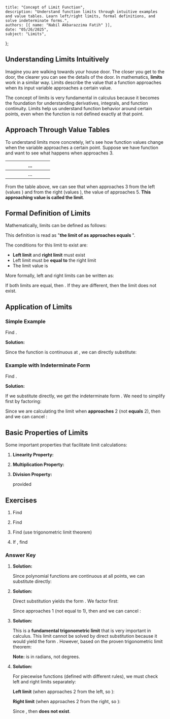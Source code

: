     title: "Concept of Limit Function",
    description: "Understand function limits through intuitive examples and value tables. Learn left/right limits, formal definitions, and solve indeterminate forms.",
    authors: [{ name: "Nabil Akbarazzima Fatih" }],
    date: "05/26/2025",
    subject: "Limits",
};

## Understanding Limits Intuitively

Imagine you are walking towards your house door. The closer you get to the door, the clearer you can see the details of the door. In mathematics, **limits** work in a similar way. Limits describe the value that a function approaches when its input variable approaches a certain value.

The concept of limits is very fundamental in calculus because it becomes the foundation for understanding derivatives, integrals, and function continuity. Limits help us understand function behavior around certain points, even when the function is not defined exactly at that point.

## Approach Through Value Tables

To understand limits more concretely, let's see how function values change when the variable approaches a certain point. Suppose we have function <InlineMath math="f(x) = x + 2" /> and want to see what happens when <InlineMath math="x" /> approaches 3.

| <InlineMath math="x" /> | <InlineMath math="2.9" /> | <InlineMath math="2.99" /> | <InlineMath math="2.999" /> | ... | <InlineMath math="3.001" /> | <InlineMath math="3.01" /> | <InlineMath math="3.1" /> |
|-------------|-----|------|-------|-----|-------|------|-----|
| <InlineMath math="f(x)" /> | <InlineMath math="4.9" /> | <InlineMath math="4.99" /> | <InlineMath math="4.999" /> | ... | <InlineMath math="5.001" /> | <InlineMath math="5.01" /> | <InlineMath math="5.1" /> |

From the table above, we can see that when <InlineMath math="x" /> approaches 3 from the left (values <InlineMath math="x < 3" />) and from the right (values <InlineMath math="x > 3" />), the value of <InlineMath math="f(x)" /> approaches 5. **This approaching value is called the limit**.

## Formal Definition of Limits

Mathematically, limits can be defined as follows:

<BlockMath math="\lim_{x \to c} f(x) = L" />

This definition is read as "**the limit of <InlineMath math="f(x)" /> as <InlineMath math="x" /> approaches <InlineMath math="c" /> equals <InlineMath math="L" />**".

The conditions for this limit to exist are:
- **Left limit** and **right limit** must exist
- Left limit must be **equal to** the right limit
- The limit value is <InlineMath math="L" />

More formally, left and right limits can be written as:

<div className="flex flex-col gap-4">
<BlockMath math="\lim_{x \to c^-} f(x) = L \quad \text{(left limit: } x \text{ approaches } c \text{ from the left)}" />
<BlockMath math="\lim_{x \to c^+} f(x) = L \quad \text{(right limit: } x \text{ approaches } c \text{ from the right)}" />
</div>

If both limits are equal, then <InlineMath math="\lim_{x \to c} f(x) = L" />. If they are different, then the limit does not exist.

## Application of Limits

### Simple Example

Find <InlineMath math="\lim_{x \to 4} (2x - 1)" />.

**Solution:**

Since the function <InlineMath math="f(x) = 2x - 1" /> is continuous at <InlineMath math="x = 4" />, we can directly substitute:

<BlockMath math="\lim_{x \to 4} (2x - 1) = 2(4) - 1 = 8 - 1 = 7" />

### Example with Indeterminate Form

Find <InlineMath math="\lim_{x \to 2} \frac{x^2 - 4}{x - 2}" />.

**Solution:**

If we substitute <InlineMath math="x = 2" /> directly, we get the indeterminate form <InlineMath math="\frac{0}{0}" />. We need to simplify first by factoring:

<div className="flex flex-col gap-4">
<BlockMath math="x^2 - 4 = (x + 2)(x - 2)" />
<BlockMath math="\lim_{x \to 2} \frac{x^2 - 4}{x - 2} = \lim_{x \to 2} \frac{(x + 2)(x - 2)}{x - 2}" />
</div>

Since we are calculating the limit when <InlineMath math="x" /> **approaches** 2 (not **equals** 2), then <InlineMath math="x \neq 2" /> and we can cancel <InlineMath math="(x - 2)" />:

<BlockMath math="= \lim_{x \to 2} (x + 2) = 2 + 2 = 4" />

## Basic Properties of Limits

Some important properties that facilitate limit calculations:

1. **Linearity Property:**

    <InlineMath math="\lim_{x \to c} [af(x) + bg(x)] = a\lim_{x \to c} f(x) + b\lim_{x \to c} g(x)" />

2. **Multiplication Property:**

    <InlineMath math="\lim_{x \to c} [f(x) \cdot g(x)] = \lim_{x \to c} f(x) \cdot \lim_{x \to c} g(x)" />

3. **Division Property:**

    <InlineMath math="\lim_{x \to c} \frac{f(x)}{g(x)} = \frac{\lim_{x \to c} f(x)}{\lim_{x \to c} g(x)}" /> provided <InlineMath math="\lim_{x \to c} g(x) \neq 0" />

## Exercises

1. Find <InlineMath math="\lim_{x \to 3} (x^2 + 2x - 1)" />

2. Find <InlineMath math="\lim_{x \to 1} \frac{x^2 - 1}{x - 1}" />

3. Find <InlineMath math="\lim_{x \to 0} \frac{\sin x}{x}" /> (use trigonometric limit theorem)

4. If <InlineMath math="f(x) = \begin{cases} x + 1, & x < 2 \\ 3x - 2, & x \geq 2 \end{cases}" />, find <InlineMath math="\lim_{x \to 2} f(x)" />

### Answer Key

1. **Solution:**

   Since polynomial functions are continuous at all points, we can substitute directly:

   <BlockMath math="\lim_{x \to 3} (x^2 + 2x - 1) = 3^2 + 2(3) - 1 = 9 + 6 - 1 = 14" />

2. **Solution:**

   Direct substitution yields the form <InlineMath math="\frac{0}{0}" />. We factor first:

   <div className="flex flex-col gap-4">
   <BlockMath math="x^2 - 1 = (x + 1)(x - 1)" />
   <BlockMath math="\lim_{x \to 1} \frac{x^2 - 1}{x - 1} = \lim_{x \to 1} \frac{(x + 1)(x - 1)}{x - 1}" />
   </div>

   Since <InlineMath math="x" /> approaches 1 (not equal to 1), then <InlineMath math="x \neq 1" /> and we can cancel <InlineMath math="(x - 1)" />:

   <BlockMath math="= \lim_{x \to 1} (x + 1) = 1 + 1 = 2" />

3. **Solution:**

   This is a **fundamental trigonometric limit** that is very important in calculus. This limit cannot be solved by direct substitution because it would yield the form <InlineMath math="\frac{0}{0}" />. However, based on the proven trigonometric limit theorem:

   <BlockMath math="\lim_{x \to 0} \frac{\sin x}{x} = 1" />

   **Note:** <InlineMath math="x" /> is in radians, not degrees.

4. **Solution:**

   For piecewise functions (defined with different rules), we must check left and right limits separately:

   **Left limit** (when <InlineMath math="x" /> approaches 2 from the left, so <InlineMath math="x < 2" />):

   <BlockMath math="\lim_{x \to 2^-} f(x) = \lim_{x \to 2^-} (x + 1) = 2 + 1 = 3" />

   **Right limit** (when <InlineMath math="x" /> approaches 2 from the right, so <InlineMath math="x \geq 2" />):
   
   <BlockMath math="\lim_{x \to 2^+} f(x) = \lim_{x \to 2^+} (3x - 2) = 3(2) - 2 = 6 - 2 = 4" />
   
   Since <InlineMath math="\lim_{x \to 2^-} f(x) = 3 \neq 4 = \lim_{x \to 2^+} f(x)" />, then <InlineMath math="\lim_{x \to 2} f(x)" /> **does not exist**.